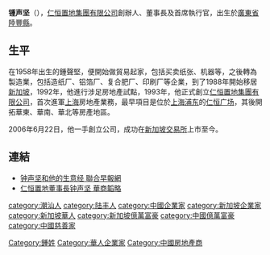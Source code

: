 '''锺声坚'''（{{bd|1958年}}），[[仁恒置地集團有限公司|仁恒置地集團有限公司]]創辦人、董事長及首席執行官，出生於[[廣東省|廣東省]][[陸豐縣|陸豐縣]]。

==生平==
在1958年出生的鍾聲堅，便開始做貿易起家，包括买卖纸张、机器等，之後轉為製造業，包括造纸厂、铝箔厂、复合肥厂、印刷厂等企業，到了1988年開始移居[[新加坡|新加坡]]，1992年，他進行涉足房地產試點，1993年，他正式創立[[仁恒置地集團有限公司|仁恒置地集團有限公司]]，首次進軍[[上海|上海]]房地產業務，最早項目是位於[[上海|上海]][[浦东|浦东]]的[[仁恒广场|仁恒广场]]，其後開拓華東、華南、華北等房產地區。

2006年6月22日，他一手創立公司，成功在[[新加坡交易所|新加坡交易所]]上市至今。

==連結==
*[http://www.zaobao.com/finance/pages2/people100530.shtml 钟声坚和他的生意经 聯合早報網]
*[http://www.huashangtaolue.com/mingrentang/detail.php?infoid=516 仁恒置地董事長钟声坚 華商韜略]{{dead link|date=2018年4月 |bot=InternetArchiveBot |fix-attempted=yes }}

{{DEFAULTSORT:Z}}
[[category:潮汕人|category:潮汕人]]
[[category:陆丰人|category:陆丰人]]
[[category:中國企業家|category:中國企業家]]
[[category:新加坡企業家|category:新加坡企業家]]
[[category:新加坡華人|category:新加坡華人]]
[[category:新加坡億萬富豪|category:新加坡億萬富豪]]
[[category:中國億萬富豪|category:中國億萬富豪]]
[[category:中國慈善家|category:中國慈善家]]
[[Category:鍾姓|Category:鍾姓]]
[[Category:華人企業家|Category:華人企業家]]
[[Category:中國房地產商|Category:中國房地產商]]